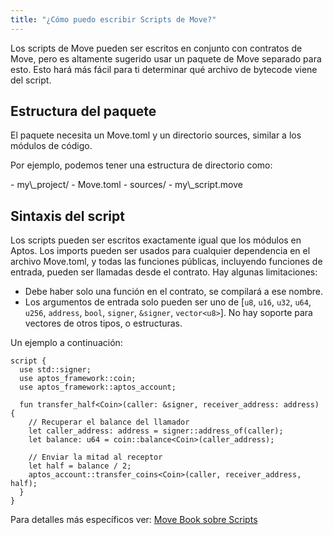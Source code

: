 ```yaml
---
title: "¿Cómo puedo escribir Scripts de Move?"
---
```



Los scripts de Move pueden ser escritos en conjunto con contratos de Move, pero es altamente
sugerido usar un paquete de Move separado para esto. Esto hará más fácil para
ti determinar qué archivo de bytecode viene del script.

## Estructura del paquete

El paquete necesita un Move.toml y un directorio sources, similar a los módulos de código.

Por ejemplo, podemos tener una estructura de directorio como:

<FileTree>
  - my\_project/
    - Move.toml
    - sources/
      - my\_script.move
</FileTree>

## Sintaxis del script

Los scripts pueden ser escritos exactamente igual que los módulos en Aptos. Los imports pueden ser usados
para cualquier dependencia en el archivo Move.toml, y todas las funciones públicas, incluyendo
funciones de entrada, pueden ser llamadas desde el contrato. Hay algunas limitaciones:

- Debe haber solo una función en el contrato, se compilará a ese nombre.
- Los argumentos de entrada solo pueden ser uno de
  \[`u8`, `u16`, `u32`, `u64`, `u256`, `address`, `bool`, `signer`, `&signer`, `vector<u8>`].
  No hay soporte para vectores de otros tipos, o estructuras.

Un ejemplo a continuación:

```move
script {
  use std::signer;
  use aptos_framework::coin;
  use aptos_framework::aptos_account;

  fun transfer_half<Coin>(caller: &signer, receiver_address: address) {
    // Recuperar el balance del llamador
    let caller_address: address = signer::address_of(caller);
    let balance: u64 = coin::balance<Coin>(caller_address);

    // Enviar la mitad al receptor
    let half = balance / 2;
    aptos_account::transfer_coins<Coin>(caller, receiver_address, half);
  }
}
```

Para detalles más específicos ver:
[Move Book sobre Scripts](../../../../../build/smart-contracts/book/modules-and-scripts)
